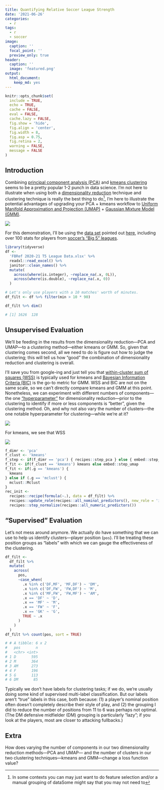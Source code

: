 ```yaml
---
title: Quantifying Relative Soccer League Strength
date: '2021-06-26'
categories:
  - r
tags:
  - r
  - soccer
image:
  caption: ''
  focal_point: ''
  preview_only: true
header:
  caption: ''
  image: 'featured.png'
output:
  html_document:
    keep_md: yes
---
```


```r
knitr::opts_chunk$set(
  include = TRUE,
  echo = TRUE,
  cache = FALSE,
  eval = FALSE,
  cache.lazy = FALSE,
  fig.show = 'hide',
  fig.align = 'center',
  fig.width = 8,
  fig.asp = 0.75,
  fig.retina = 2,
  warning = FALSE,
  message = FALSE
)
```

## Introduction

Combining [principal component analysis (PCA)](https://en.wikipedia.org/wiki/Principal_component_analysis) and [kmeans clustering](https://en.wikipedia.org/wiki/K-means_clustering) seems to be a pretty popular 1-2 punch in data science. I'm not here to illustrate when using both a [dimensionality reduction](https://en.wikipedia.org/wiki/Dimensionality_reduction) technique and clustering technique is really the best thing to do[^1], I'm here to illustrate the potential advantages of upgrading your PCA + kmeans workflow to [Uniform Manifold Approximation and Projection (UMAP)](https://umap-learn.readthedocs.io/en/latest/) + [Gaussian Mixture Model (GMM)](https://en.wikipedia.org/wiki/Mixture_model).

[^1]: In some contexts you can may just want to do feature selection and/or a manual grouping of dataSome might say that you may not need to

![](tweet.png)

For this demonstration, I'll be using the [data set](https://docs.google.com/spreadsheets/d/1lQgIDcxsHT1m_IayMldmiHVOt4ICbX-ys8Mh9rggPHM/edit?usp=sharing) pointed out [here](https://twitter.com/ronanmann/status/1408504415690969089?s=21), including over 100 stats for players from [soccer's "Big 5" leagues](https://fbref.com/en/comps/Big5/Big-5-European-Leagues-Stats).

```r
library(tidyverse)
df <- 
  'FBRef 2020-21 T5 League Data.xlsx' %>% 
  readxl::read_excel() %>% 
  janitor::clean_names() %>% 
  mutate(
    across(where(is.integer), ~replace_na(.x, 0L)),
    across(where(is.double), ~replace_na(.x, 0))
  )

# Let's only use players with a 10 matches' worth of minutes.
df_filt <- df %>% filter(min > 10 * 90)
```

```r
df_filt %>% dim()
```

```r
# [1] 1626  128
```

## Unsupervised Evaluation

We'll be feeding in the results from the dimensionality reduction---PCA and UMAP---to a clustering method---either kmeans or GMM. So, given that clustering comes second, all we need to do is figure out how to judge the clustering; this will tell us how "good" the combination of dimensionality reduction and clustering is overall.

I'll save you from google-ing and just tell you that [within-cluster sum of squares (WSS)](https://en.wikipedia.org/wiki/Total_sum_of_squares) is typically used for kmeans and [Bayesian Information Criteria (BIC)](https://en.wikipedia.org/wiki/Bayesian_information_criterion) is the go-to metric for GMM. WSS and BIC are not on the same scale, so we can't directly compare kmeans and GMM at this point. Nonetheless, we can experiment with different numbers of components---the one ["hyperparameter"](https://en.wikipedia.org/wiki/Hyperparameter_(machine_learning)) for dimensionality reduction---prior to the clustering to identify if more or less components is "better", given the clustering method. Oh, and why not also vary the number of clusters---the one notable hyperparameter for clustering---while we're at it?

![](viz_kmeans_wss.png)

For kmeans, we see that WSS

![](viz_gmm_bic.png)

```r
f_dimr <- 'pca'
f_clust <- 'kmeans'
f_step <- if(f_dimr == 'pca') { recipes::step_pca } else { embed::step_umap }
f_fit <- if(f_clust == 'kmeans') kmeans else embed::step_umap
f_fit <- if(.g == 'kmeans') {
  kmeans
} else if (.g == 'mclust') {
  mclust::Mclust
}
rec_init <-
  recipes::recipe(formula(~.), data = df_filt) %>% 
  recipes::update_role(recipes::all_nominal_predictors(), new_role = 'id') %>% 
  recipes::step_normalize(recipes::all_numeric_predictors())

```

## "Supervised" Evaluation

Let's not mess around anymore. We actually do have something that we can use to help us identify clusters---player position (`pos`). I'll be treating these position groups as "labels" with which we can gauge the effectiveness of the clustering.

```r
df_filt <-
  df_filt %>% 
  mutate(
    across(
      pos,
      ~case_when(
        .x %in% c('DF,MF', 'MF,DF') ~ 'DM',
        .x %in% c('DF,FW', 'FW,DF') ~ 'M',
        .x %in% c('MF,FW', 'FW,MF') ~ 'AM',
        .x == 'DF' ~ 'D',
        .x == 'MF' ~ 'M',
        .x == 'FW' ~ 'F',
        .x == 'GK' ~ 'G',
        TRUE ~ .x
      )
    )
  )
df_filt %>% count(pos, sort = TRUE)
```

```r
# # A tibble: 6 x 2
#   pos       n
#   <chr> <int>
# 1 D       595
# 2 M       364
# 3 AM      273
# 4 F       196
# 5 G       113
# 6 DM       85
```

Typically we don't have labels for clustering tasks; if we do, we're usually doing some kind of supervised multi-label classification. But our labels aren't "true" labels in this case, both because: (1) a player's nominal position often doesn't completely describe their style of play, and (2) the grouping I did to reduce the number of positions from 11 to 6 was perhaps not optimal. (The DM defensive midfielder (DM) grouping is particularly "lazy"; if you look at the players, most are closer to attacking fullbacks.)

## Extra

How does varying the number of components in our two dimensionality reduction methods---PCA and UMAP--- and the number of clusters in our two clustering techniques---kmeans and GMM---change a loss function value?
